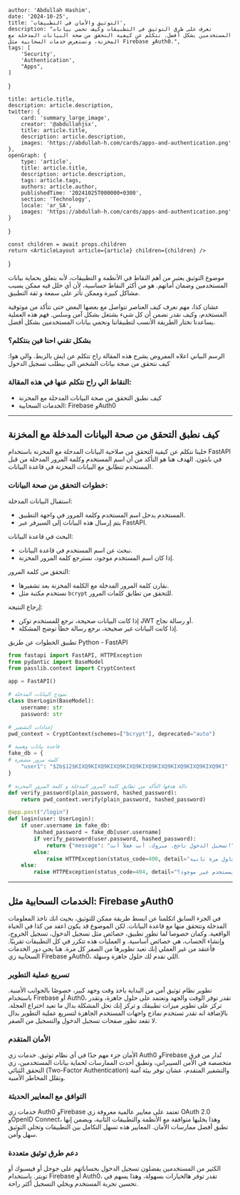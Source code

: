 
    author: 'Abdullah Hashim',
    date: '2024-10-25',
    title: 'التوثيق والأمان في التطبيقات',
    description: "تعرف على طرق التوثيق في التطبيقات وكيف تحمي بيانات المستخدمين بشكل أفضل. نتكلم عن كيفية التحقق من صحة البيانات المدخلة مع المخزنة، ونستعرض خدمات السحابية مثل Firebase وAuth0.",
    tags: [
        'Security',
        'Authentication',
        "Apps",
    ]
}

    title: article.title,
    description: article.description,
    twitter: {
        card: 'summary_large_image',
        creator: '@abdullahjsx',
        title: article.title,
        description: article.description,
        images: 'https://abdullah-h.com/cards/apps-and-authentication.png'
    },
    openGraph: {
        type: 'article',
        title: article.title,
        description: article.description,
        tags: article.tags,
        authors: article.author,
        publishedTime: '20241025T000000+0300',
        section: 'Technology',
        locale: 'ar_SA',
        images: 'https://abdullah-h.com/cards/apps-and-authentication.png'
    }
}


    const children = await props.children
    return <ArticleLayout article={article} children={children} />
}

موضوع التوثيق يعتبر من أهم النقاط في الأنظمة و التطبيقات، لأنه يتعلق بحماية بيانات المستخدمين وضمان أمانهم. هو من أكثر النقاط حساسية، لأن أي خلل فيه ممكن يسبب مشاكل كبيرة وممكن تأثر على سمعة و ثقة التطبيق.

عشان كذا، مهم نعرف كيف العناصر تتواصل مع بعضها البعض حتى تتأكد من موثوقية المستخدم، وكيف نقدر نضمن أن كل شيء يشتغل بشكل آمن وسلس. فهم هذه العملية يساعدنا نختار الطريقة الأنسب لتطبيقاتنا ونحمي بيانات المستخدمين بشكل أفضل.

### بشكل تقني احنا فين بنتكلم؟

<div className={"flex flex-row gap-4 justify-center"}>
    <IntroImageComponent image="intro" width={300}/>
</div>
الرسم البياني اعلاه المفروض يشرح هذه المقالة راح تتكلم عن ايش بالزبط.
والي هوا: كيف نتحقق من صحة بيانات الشخص الي بيطلب تسجيل الدخول

### النقاط الي راح نتكلم عنها في هذه المقالة:
- كيف نطبق التحقق من صحة البيانات المدخلة مع المخزنة
- الخدمات السحابية: Firebase وAuth0

---

## كيف نطبق التحقق من صحة البيانات المدخلة مع المخزنة
خلينا نتكلم عن كيفية التحقق من صلاحية البيانات المدخلة مع المخزنة باستخدام FastAPI في بايثون.
الهدف هنا هو التأكد من أن اسم المستخدم وكلمة المرور المدخلة من قبل المستخدم تتطابق مع البيانات المخزنة في قاعدة البيانات.

### خطوات التحقق من صحة البيانات:

استقبال البيانات المدخلة:
- المستخدم يدخل اسم المستخدم وكلمة المرور في واجهة التطبيق.
- يتم إرسال هذه البيانات إلى السيرفر عبر FastAPI.

البحث في قاعدة البيانات:
- نبحث عن اسم المستخدم في قاعدة البيانات.
- إذا كان اسم المستخدم موجود، نسترجع كلمة المرور المخزنة.

التحقق من كلمة المرور:
- نقارن كلمة المرور المدخلة مع الكلمة المخزنة بعد تشفيرها.
- نستخدم مكتبة مثل `bcrypt` للتحقق من تطابق كلمات المرور.

إرجاع النتيجة:
- إذا كانت البيانات صحيحة، نرجع للمستخدم توكن JWT أو رسالة نجاح.
- إذا كانت البيانات غير صحيحة، نرجع رسالة خطأ توضح المشكلة.

تطبيق الخطوات عن طريق Python - FastAPI

```python
from fastapi import FastAPI, HTTPException
from pydantic import BaseModel
from passlib.context import CryptContext

app = FastAPI()

# نموذج البيانات المدخلة
class UserLogin(BaseModel):
    username: str
    password: str

# إعدادات التشفير
pwd_context = CryptContext(schemes=["bcrypt"], deprecated="auto")

# قاعدة بيانات وهمية
fake_db = {
# كلمة مرور مشفرة
    "user1": "$2b$12$KIXQ9KIXQ9KIXQ9KIXQ9KIXQ9KIXQ9KIXQ9KIXQ9KIXQ9KI"
}

# دالة هدفها التأكد من تطابق كلمة المرور المدخلة و كلمة المرور المخزنة
def verify_password(plain_password, hashed_password):
    return pwd_context.verify(plain_password, hashed_password)

@app.post("/login")
def login(user: UserLogin):
    if user.username in fake_db:
        hashed_password = fake_db[user.username]
        if verify_password(user.password, hashed_password):
            return {"message": "تسجيل الدخول ناجح. مبروك، أنت فعلاً أنت!"}
        else:
            raise HTTPException(status_code=400, detail="كلمة المرور غير صحيحة. حاول مرة ثانية!")
    else:
        raise HTTPException(status_code=404, detail="اسم المستخدم غير موجود؟")

```


---

## الخدمات السحابية مثل: Firebase وAuth0

في الجزء السابق اتكلمنا عن ابسط طريقة ممكن للتوثيق، بحيث انك تاخذ المعلومات المدخلة وتتحقق منها مع قاعدة البيانات. لكن الموضوع قد يكون اعقد من كذا في الحياة الواقعية.
وكمان خصوصا لما تطور تطبيق، خصائص مثل تسجيل الدخول، تسجيل الخروج، وإنشاء الحساب، هي خصائص أساسية. و العمليات هذه تتكرر في كل التطبيقات تقريبًا.
فأعتقد من غير العملي إنك تعيد تطويرها من الصفر كل مرة.
هنا يجي دور الخدمات السحابية زي Firebase وAuth0، اللي تقدم لك حلول جاهزة وسهلة.




### تسريع عملية التطوير

تطوير نظام توثيق آمن من البداية ياخذ وقت وجهد كبير، خصوصًا بالجوانب الأمنية.
باستخدام Firebase أو Auth0، تقدر توفر الوقت والجهد وتعتمد على حلول جاهزة، وتقدر تركز على تطوير ميزات تطبيقك و تركز إنك تحل المشكلة بدال ما تعيد اختراع العجلة.
بالإضافة انه تقدر تستخدم نماذج واجهات المستخدم الجاهزة لتسريع عملية التطوير بدال لا تقعد تطور صفحات تسجيل الدخول والتسجيل من الصفر.

### الأمان المتقدم

الأمان جزء مهم جدًا في أي نظام توثيق. خدمات زي Auth0 وFirebase تُدار من فرق متخصصة في الأمن السيبراني، وتطبق أحدث الممارسات لحماية بيانات المستخدمين، زي التحقق الثنائي (Two-Factor Authentication) والتشفير المتقدم، عشان توفر بيئة آمنة وتقلل المخاطر الأمنية.


### التوافق مع المعايير الحديثة

خدمات زي Auth0 وFirebase تعتمد على معايير عالمية معروفة زي OAuth 2.0 وOpenID Connect، وهذا يخليها متوافقة مع الأنظمة والتطبيقات الثانية، ويضمن إنها تطبق أفضل ممارسات الأمان. المعايير هذه تسهل التكامل بين التطبيقات وتخلي التوثيق سهل وآمن.


### دعم طرق توثيق متعددة
الكثير من المستخدمين يفضلون تسجيل الدخول بحساباتهم على جوجل أو فيسبوك أو تويتر. باستخدام Firebase أو Auth0، تقدر توفر هالخيارات بسهولة، وهذا يسهم في تحسين تجربة المستخدم ويخلي التسجيل أكثر راحة.


